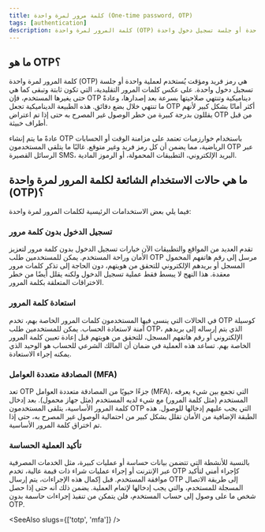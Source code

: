 ```yaml
---
title: كلمة مرور لمرة واحدة (One-time password, OTP)
tags: [authentication]
description: كلمة المرور لمرة واحدة (OTP) هي رمز فريد ومؤقت يُستخدم لعملية واحدة أو جلسة تسجيل دخول واحدة.
---
```


## ما هو OTP؟

كلمة المرور لمرة واحدة (OTP) هي رمز فريد ومؤقت يُستخدم لعملية واحدة أو جلسة تسجيل دخول واحدة. على عكس كلمات المرور التقليدية، التي تكون ثابتة وتبقى كما هي حتى يغيرها المستخدم، فإن OTP ديناميكية وتنتهي صلاحيتها بسرعة بعد إصدارها، وعادةً ما تنتهي خلال بضع دقائق. هذه الطبيعة الديناميكية تجعل OTP أكثر أمانًا بشكل كبير لأنهم يقللون بدرجة كبيرة من خطر الوصول غير المصرح به حتى إذا تم اعتراض OTP من قبل أطراف خبيثة.

عادةً ما يتم إنشاء OTP باستخدام خوارزميات تعتمد على مزامنة الوقت أو الحسابات الرياضية، مما يضمن أن كل رمز فريد وغير متوقع. غالبًا ما يتلقى المستخدمون OTP عبر الرسائل القصيرة SMS، البريد الإلكتروني، التطبيقات المحمولة، أو الرموز المادية.

## ما هي حالات الاستخدام الشائعة لكلمة المرور لمرة واحدة (OTP)؟

فيما يلي بعض الاستخدامات الرئيسية لكلمات المرور لمرة واحدة:

### تسجيل الدخول بدون كلمة مرور

تقدم العديد من المواقع والتطبيقات الآن خيارات تسجيل الدخول بدون كلمة مرور لتعزيز الأمان وراحة المستخدم. يمكن للمستخدمين طلب OTP مرسل إلى رقم هاتفهم المحمول المسجل أو بريدهم الإلكتروني للتحقق من هويتهم، دون الحاجة إلى تذكر كلمات مرور معقدة. هذا النهج لا يبسط فقط عملية تسجيل الدخول ولكنه يقلل أيضًا من خطر الاختراقات المتعلقة بكلمة المرور.

### استعادة كلمة المرور

في الحالات التي ينسى فيها المستخدمون كلمات المرور الخاصة بهم، تخدم OTP كوسيلة آمنة لاستعادة الحساب. يمكن للمستخدمين طلب OTP، الذي يتم إرساله إلى بريدهم الإلكتروني أو رقم هاتفهم المسجل، للتحقق من هويتهم قبل إعادة تعيين كلمة المرور الخاصة بهم. تساعد هذه العملية في ضمان أن المالك الشرعي للحساب هو الوحيد الذي يمكنه إجراء الاستعادة.

### المصادقة متعددة العوامل (MFA)

تعد OTP جزءًا حيويًا من المصادقة متعددة العوامل (MFA)، التي تجمع بين شيء يعرفه المستخدم (مثل كلمة المرور) مع شيء لديه المستخدم (مثل جهاز محمول). بعد إدخال كلمة المرور الأساسية، يتلقى المستخدمون OTP التي يجب عليهم إدخالها للوصول. هذه الطبقة الإضافية من الأمان تقلل بشكل كبير من احتمالية الوصول غير المصرح به، حتى إذا تم اختراق كلمة المرور الأساسية.

### تأكيد العملية الحساسة

بالنسبة للأنشطة التي تتضمن بيانات حساسة أو عمليات كبيرة، مثل الخدمات المصرفية عبر الإنترنت أو إجراء عمليات شراء ذات قيمة عالية، تخدم OTP كإجراء أمني لتأكيد موافقة المستخدم. قبل إكمال هذه الإجراءات، يتم إرسال OTP إلى طريقة الاتصال المسجلة للمستخدم، والتي يجب إدخالها لإتمام العملية. يضمن ذلك أنه حتى إذا حصل شخص ما على وصول إلى حساب المستخدم، فلن يتمكن من تنفيذ إجراءات حاسمة بدون OTP.

<SeeAlso slugs={['totp', 'mfa']} />
